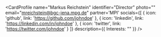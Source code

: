 
<CardProfile 
    name="Markus Reichstein"
    identifier="Director"
    photo=""
    email="mreichstein@bgc-jena.mpg.de"
    partner='MPI'
    socials={[
        {
            icon: 'github',
            link: 'https://github.com/johndoe'
        },
        {
            icon: 'linkedin',
            link: 'https://linkedin.com/in/johndoe'
        },
        {
            icon: 'twitter',
            link: 'https://twitter.com/johndoe'
        }
        ]}
    description={{
        Interests: ""
    }}
/>